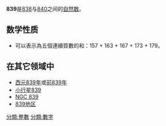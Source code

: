 {{noteTA|G1=Math}}
{{整数
| other list = {{Numbers digits|digit=10}}
| 质因数分解 = [[质数|质数]]
}}
'''839'''是[[838|838]]与[[840|840]]之间的[[自然数|自然数]]。

== 数学性质 ==
{{數字性質|use math=yes|print black list=虧數,不尋常數,無平方數因數的數
|質數=*{{{orderstr}}}{{{property}}}{{{releatedstr}}}。
** 839+2 = 841 = 29<sup>2</sup>為[[半質數|半質數]]，因此841是[[陳質數|陳質數]]{{OEIS|id=A109611}}。 
** (839-1)/2 = 419 為[[半質數|半質數]]，因此841是[[安全質數|安全質數]]{{OEIS|id=A005385}}。 
** 839<sup>3</sup>+2 也是[[質數|質數]]{{OEIS|id=A003627}}。 
}}
* 可以表示為五個連續質數的和：157 + 163 + 167 + 173 + 179{{OEIS|id=A067200}}。

== 在其它领域中 ==
* [[西元|西元]][[839年|839年]]或[[前839年|前839年]]
* [[小行星839|小行星839]]
* [[NGC_839|NGC 839]]
* [[839地区|839地区]]

{{數小作品}}

[[分類:整數|分類:整數]]
[[分類:數字|分類:數字]]